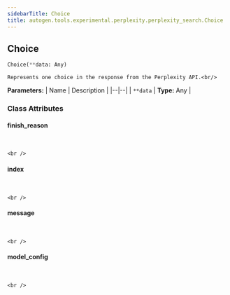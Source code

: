 ```yaml
---
sidebarTitle: Choice
title: autogen.tools.experimental.perplexity.perplexity_search.Choice
---
```

<h2 id="autogen.tools.experimental.perplexity.perplexity_search.Choice" class="doc doc-heading">
    <code class="doc-symbol doc-symbol-heading doc-symbol-class"></code>
    <span class="doc doc-object-name doc-class-name">Choice</span>
</h2>

```python
Choice(**data: Any)
```

    Represents one choice in the response from the Perplexity API.<br/>

<b>Parameters:</b>
| Name | Description |
|--|--|
| `**data` | **Type:** Any |

### Class Attributes

<code class="doc-symbol doc-symbol-heading doc-symbol-attribute"></code>
#### finish_reason
<br />

    <br />

<code class="doc-symbol doc-symbol-heading doc-symbol-attribute"></code>
#### index
<br />

    <br />

<code class="doc-symbol doc-symbol-heading doc-symbol-attribute"></code>
#### message
<br />

    <br />

<code class="doc-symbol doc-symbol-heading doc-symbol-attribute"></code>
#### model_config
<br />

    <br />